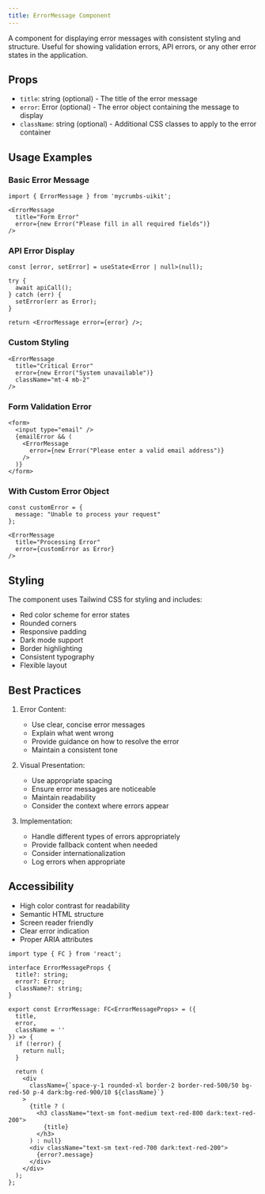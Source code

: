 ```yaml
---
title: ErrorMessage Component
---
```


A component for displaying error messages with consistent styling and structure. Useful for showing validation errors, API errors, or any other error states in the application.

## Props

- `title`: string (optional) - The title of the error message
- `error`: Error (optional) - The error object containing the message to display
- `className`: string (optional) - Additional CSS classes to apply to the error container

## Usage Examples

### Basic Error Message
```tsx
import { ErrorMessage } from 'mycrumbs-uikit';

<ErrorMessage
  title="Form Error"
  error={new Error("Please fill in all required fields")}
/>
```

### API Error Display
```tsx
const [error, setError] = useState<Error | null>(null);

try {
  await apiCall();
} catch (err) {
  setError(err as Error);
}

return <ErrorMessage error={error} />;
```

### Custom Styling
```tsx
<ErrorMessage
  title="Critical Error"
  error={new Error("System unavailable")}
  className="mt-4 mb-2"
/>
```

### Form Validation Error
```tsx
<form>
  <input type="email" />
  {emailError && (
    <ErrorMessage
      error={new Error("Please enter a valid email address")}
    />
  )}
</form>
```

### With Custom Error Object
```tsx
const customError = {
  message: "Unable to process your request"
};

<ErrorMessage
  title="Processing Error"
  error={customError as Error}
/>
```

## Styling

The component uses Tailwind CSS for styling and includes:
- Red color scheme for error states
- Rounded corners
- Responsive padding
- Dark mode support
- Border highlighting
- Consistent typography
- Flexible layout

## Best Practices

1. Error Content:
   - Use clear, concise error messages
   - Explain what went wrong
   - Provide guidance on how to resolve the error
   - Maintain a consistent tone

2. Visual Presentation:
   - Use appropriate spacing
   - Ensure error messages are noticeable
   - Maintain readability
   - Consider the context where errors appear

3. Implementation:
   - Handle different types of errors appropriately
   - Provide fallback content when needed
   - Consider internationalization
   - Log errors when appropriate

## Accessibility

- High color contrast for readability
- Semantic HTML structure
- Screen reader friendly
- Clear error indication
- Proper ARIA attributes



```tsx
import type { FC } from 'react';

interface ErrorMessageProps {
  title?: string;
  error?: Error;
  className?: string;
}

export const ErrorMessage: FC<ErrorMessageProps> = ({
  title,
  error,
  className = ''
}) => {
  if (!error) {
    return null;
  }

  return (
    <div
      className={`space-y-1 rounded-xl border-2 border-red-500/50 bg-red-50 p-4 dark:bg-red-900/10 ${className}`}
    >
      {title ? (
        <h3 className="text-sm font-medium text-red-800 dark:text-red-200">
          {title}
        </h3>
      ) : null}
      <div className="text-sm text-red-700 dark:text-red-200">
        {error?.message}
      </div>
    </div>
  );
};

```